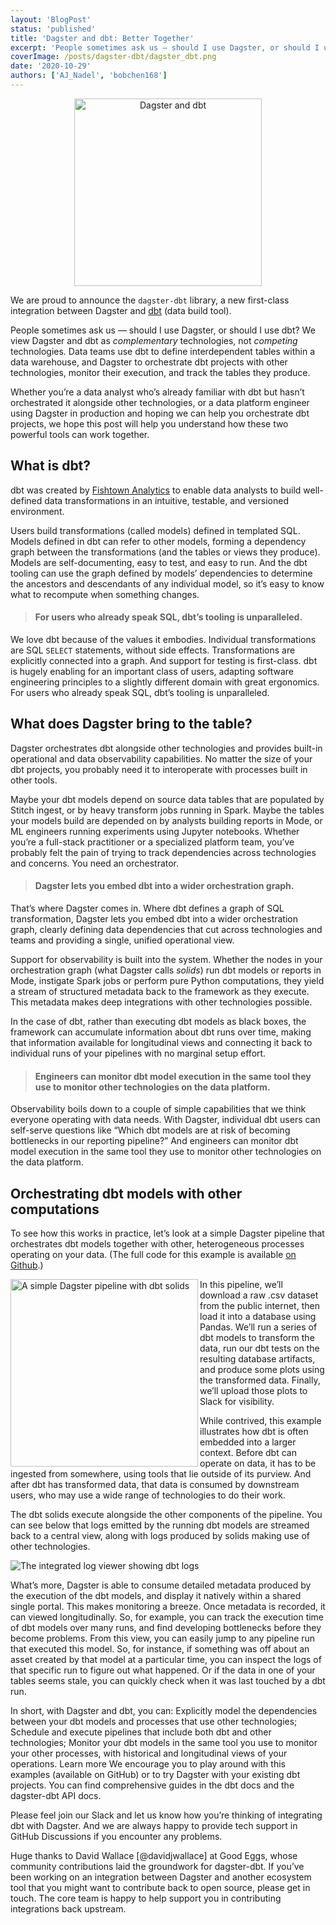 ```yaml
---
layout: 'BlogPost'
status: 'published'
title: 'Dagster and dbt: Better Together'
excerpt: 'People sometimes ask us — should I use Dagster, or should I use dbt? We view Dagster and dbt as complementary technologies, not competing technologies.'
coverImage: /posts/dagster-dbt/dagster_dbt.png
date: '2020-10-29'
authors: ['AJ_Nadel', 'bobchen168']
---
```



<p align="center">
  <img
    src="/posts/dagster-dbt/dagster_dbt.png"
    alt="Dagster and dbt"
    width="300px"
  />
</p>

We are proud to announce the `dagster-dbt` library, a new first-class integration between Dagster and [dbt](https://www.getdbt.com/product/) (data build tool).

People sometimes ask us — should I use Dagster, or should I use dbt? We view Dagster and dbt as _complementary_ technologies, not _competing_ technologies. Data teams use dbt to define interdependent tables within a data warehouse, and Dagster to orchestrate dbt projects with other technologies, monitor their execution, and track the tables they produce.

Whether you’re a data analyst who’s already familiar with dbt but hasn’t orchestrated it alongside other technologies, or a data platform engineer using Dagster in production and hoping we can help you orchestrate dbt projects, we hope this post will help you understand how these two powerful tools can work together.

## What is dbt?
dbt was created by [Fishtown Analytics](https://www.fishtownanalytics.com/) to enable data analysts to build well-defined data transformations in an intuitive, testable, and versioned environment.

Users build transformations (called models) defined in templated SQL. Models defined in dbt can refer to other models, forming a dependency graph between the transformations (and the tables or views they produce). Models are self-documenting, easy to test, and easy to run. And the dbt tooling can use the graph defined by models’ dependencies to determine the ancestors and descendants of any individual model, so it’s easy to know what to recompute when something changes.

> #### For users who already speak SQL, dbt’s tooling is unparalleled.

We love dbt because of the values it embodies. Individual transformations are SQL `SELECT` statements, without side effects. Transformations are explicitly connected into a graph. And support for testing is first-class. dbt is hugely enabling for an important class of users, adapting software engineering principles to a slightly different domain with great ergonomics. For users who already speak SQL, dbt’s tooling is unparalleled.

## What does Dagster bring to the table?
Dagster orchestrates dbt alongside other technologies and provides built-in operational and data observability capabilities. No matter the size of your dbt projects, you probably need it to interoperate with processes built in other tools.

Maybe your dbt models depend on source data tables that are populated by Stitch ingest, or by heavy transform jobs running in Spark. Maybe the tables your models build are depended on by analysts building reports in Mode, or ML engineers running experiments using Jupyter notebooks. Whether you’re a full-stack practitioner or a specialized platform team, you’ve probably felt the pain of trying to track dependencies across technologies and concerns. You need an orchestrator.

> #### Dagster lets you embed dbt into a wider orchestration graph.

That’s where Dagster comes in. Where dbt defines a graph of SQL transformation, Dagster lets you embed dbt into a wider orchestration graph, clearly defining data dependencies that cut across technologies and teams and providing a single, unified operational view.

Support for observability is built into the system. Whether the nodes in your orchestration graph (what Dagster calls _solids_) run dbt models or reports in Mode, instigate Spark jobs or perform pure Python computations, they yield a stream of structured metadata back to the framework as they execute. This metadata makes deep integrations with other technologies possible.

In the case of dbt, rather than executing dbt models as black boxes, the framework can accumulate information about dbt runs over time, making that information available for longitudinal views and connecting it back to individual runs of your pipelines with no marginal setup effort.

> #### Engineers can monitor dbt model execution in the same tool they use to monitor other technologies on the data platform.

Observability boils down to a couple of simple capabilities that we think everyone operating with data needs. With Dagster, individual dbt users can self-serve questions like “Which dbt models are at risk of becoming bottlenecks in our reporting pipeline?” And engineers can monitor dbt model execution in the same tool they use to monitor other technologies on the data platform.

## Orchestrating dbt models with other computations
To see how this works in practice, let’s look at a simple Dagster pipeline that orchestrates dbt models together with other, heterogeneous processes operating on your data. (The full code for this example is available [on Github](https://github.com/dagster-io/dagster/tree/master/examples/dbt_example).)

<img
    src="/posts/dagster-dbt/pipeline.png"
    alt="A simple Dagster pipeline with dbt solids"
    width="300px"
    align="left"
/>

In this pipeline, we’ll download a raw .csv dataset from the public internet, then load it into a database using Pandas. We’ll run a series of dbt models to transform the data, run our dbt tests on the resulting database artifacts, and produce some plots using the transformed data. Finally, we’ll upload those plots to Slack for visibility.

While contrived, this example illustrates how dbt is often embedded into a larger context. Before dbt can operate on data, it has to be ingested from somewhere, using tools that lie outside of its purview. And after dbt has transformed data, that data is consumed by downstream users, who may use a wide range of technologies to do their work.

The dbt solids execute alongside the other components of the pipeline. You can see below that logs emitted by the running dbt models are streamed back to a central view, along with logs produced by solids making use of other technologies.

<Image
  src="/posts/dagster-dbt/log_view.png"
  alt="The integrated log viewer showing dbt logs"
  unsized
/>

What’s more, Dagster is able to consume detailed metadata produced by the execution of the dbt models, and display it natively within a shared single portal.
 This makes monitoring a breeze. Once metadata is recorded, it can viewed longitudinally. So, for example, you can track the execution time of dbt models over many runs, and find developing bottlenecks before they become problems.
 From this view, you can easily jump to any pipeline run that executed this model. So, for instance, if something was off about an asset created by that model at a particular time, you can inspect the logs of that specific run to figure out what happened. Or if the data in one of your tables seems stale, you can quickly check when it was last touched by a dbt run.

In short, with Dagster and dbt, you can:
Explicitly model the dependencies between your dbt models and processes that use other technologies;
Schedule and execute pipelines that include both dbt and other technologies;
Monitor your dbt models in the same tool you use to monitor your other processes, with historical and longitudinal views of your operations.
Learn more
We encourage you to play around with this examples (available on GitHub) or to try Dagster with your existing dbt projects. You can find comprehensive guides in the dbt docs and the dagster-dbt API docs.

Please feel join our Slack and let us know how you’re thinking of integrating dbt with Dagster. And we are always happy to provide tech support in GitHub Discussions if you encounter any problems.

Huge thanks to David Wallace [@davidjwallace] at Good Eggs, whose community contributions laid the groundwork for dagster-dbt. If you’ve been working on an integration between Dagster and another ecosystem tool that you might want to contribute back to open source, please get in touch. The core team is happy to help support you in contributing integrations back upstream.





